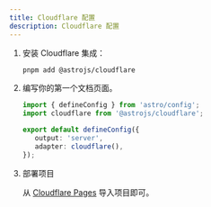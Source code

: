 ```yaml
---
title: Cloudflare 配置
description: Cloudflare 配置
---
```





<Steps>

1. 安装 Cloudflare 集成：

   ```sh
   pnpm add @astrojs/cloudflare
   ```

2. 编写你的第一个文档页面。

	 ```ts title="astro.config.mjs"
	 import { defineConfig } from 'astro/config';
	 import cloudflare from '@astrojs/cloudflare';

	 export default defineConfig({
		output: 'server',
		adapter: cloudflare(),
	 });
	 ```

3. 部署项目

	从 [Cloudflare Pages](https://pages.cloudflare.com/) 导入项目即可。

</Steps>
